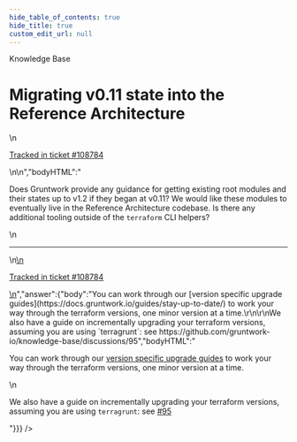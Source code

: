 ```yaml
---
hide_table_of_contents: true
hide_title: true
custom_edit_url: null
---
```



<head>
  <link rel="canonical" href="https://github.com/gruntwork-io/knowledge-base/discussions/470" />
</head>

<CenterLayout>
<span className="searchCategory">Knowledge Base</span>
<h1>Migrating v0.11 state into the Reference Architecture</h1>
<GitHub discussion={{"id":"D_kwDOF8slf84AP0sN","number":470,"author":{"login":"iangrunt"},"title":"Migrating v0.11 state into the Reference Architecture","body":"\nDoes Gruntwork provide any guidance for getting existing root modules and their states up to v1.2 if they began at v0.11? We would like these modules to eventually live in the Reference Architecture codebase. Is there any additional tooling outside of the `terraform` CLI helpers?\r\n\r\n\n\n---\n\n<ins datetime=\"2022-06-15T18:38:00Z\">\n  <p><a href=\"https://support.gruntwork.io/hc/requests/108784\">Tracked in ticket #108784</a></p>\n</ins>\n","bodyHTML":"<p dir=\"auto\">Does Gruntwork provide any guidance for getting existing root modules and their states up to v1.2 if they began at v0.11? We would like these modules to eventually live in the Reference Architecture codebase. Is there any additional tooling outside of the <code class=\"notranslate\">terraform</code> CLI helpers?</p>\n<hr>\n<ins datetime=\"2022-06-15T18:38:00Z\">\n  <p dir=\"auto\"><a href=\"https://support.gruntwork.io/hc/requests/108784\" rel=\"nofollow\">Tracked in ticket #108784</a></p>\n</ins>","answer":{"body":"You can work through our [version specific upgrade guides](https://docs.gruntwork.io/guides/stay-up-to-date/) to work your way through the terraform versions, one minor version at a time.\r\n\r\nWe also have a guide on incrementally upgrading your terraform versions, assuming you are using `terragrunt`: see https://github.com/gruntwork-io/knowledge-base/discussions/95","bodyHTML":"<p dir=\"auto\">You can work through our <a href=\"https://docs.gruntwork.io/guides/stay-up-to-date/\" rel=\"nofollow\">version specific upgrade guides</a> to work your way through the terraform versions, one minor version at a time.</p>\n<p dir=\"auto\">We also have a guide on incrementally upgrading your terraform versions, assuming you are using <code class=\"notranslate\">terragrunt</code>: see <a class=\"issue-link js-issue-link\" data-error-text=\"Failed to load title\" data-id=\"3735487\" data-permission-text=\"Title is private\" data-url=\"https://github.com/gruntwork-io/knowledge-base/discussions/95\" data-hovercard-type=\"discussion\" data-hovercard-url=\"/gruntwork-io/knowledge-base/discussions/95/hovercard\" href=\"https://github.com/orgs/gruntwork-io/discussions/95\">#95</a></p>"}}} />

</CenterLayout>
  

<!-- ##DOCS-SOURCER-START
{
  "sourcePlugin": "github-discussions",
  "hash": "3bf5de996473e18b8030b098243fedf4"
}
##DOCS-SOURCER-END -->
